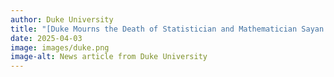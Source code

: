 ```yaml
---
author: Duke University
title: "[Duke Mourns the Death of Statistician and Mathematician Sayan Mukherjee](https://stat.duke.edu/news/duke-mourns-death-statistician-and-mathematician-sayan-mukherjee)"
date: 2025-04-03
image: images/duke.png
image-alt: News article from Duke University
---
```


